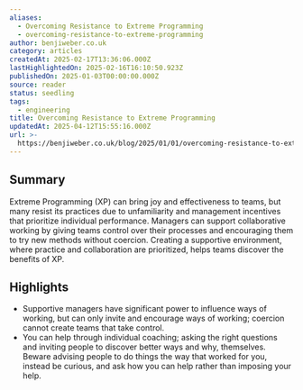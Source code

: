 ```yaml
---
aliases:
  - Overcoming Resistance to Extreme Programming
  - overcoming-resistance-to-extreme-programming
author: benjiweber.co.uk
category: articles
createdAt: 2025-02-17T13:36:06.000Z
lastHighlightedOn: 2025-02-16T16:10:50.923Z
publishedOn: 2025-01-03T00:00:00.000Z
source: reader
status: seedling
tags:
  - engineering
title: Overcoming Resistance to Extreme Programming
updatedAt: 2025-04-12T15:55:16.000Z
url: >-
  https://benjiweber.co.uk/blog/2025/01/01/overcoming-resistance-to-extreme-programming/
---
```

## Summary

Extreme Programming (XP) can bring joy and effectiveness to teams, but many resist its practices due to unfamiliarity and management incentives that prioritize individual performance. Managers can support collaborative working by giving teams control over their processes and encouraging them to try new methods without coercion. Creating a supportive environment, where practice and collaboration are prioritized, helps teams discover the benefits of XP.

## Highlights

- Supportive managers have significant power to influence ways of working, but can only invite and encourage ways of working; coercion cannot create teams that take control.
- You can help through individual coaching; asking the right questions and inviting people to discover better ways and why, themselves. Beware advising people to do things the way that worked for you, instead be curious, and ask how you can help rather than imposing your help.

